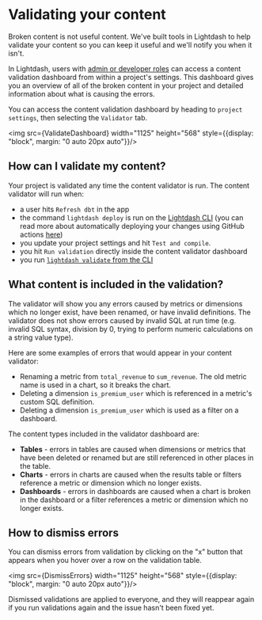 

# Validating your content

Broken content is not useful content. We've built tools in Lightdash to help validate your content so you can keep it useful and we'll notify you when it isn't.

In Lightdash, users with [admin or developer roles](../references/roles) can access a content validation dashboard from within a project's settings. This dashboard gives you an overview of all of the broken content in your project and detailed information about what is causing the errors.

You can access the content validation dashboard by heading to `project settings`, then selecting the `Validator` tab.

<img src={ValidateDashboard} width="1125" height="568" style={{display: "block", margin: "0 auto 20px auto"}}/>

## How can I validate my content?

Your project is validated any time the content validator is run. The content validator will run when:

  - a user hits `Refresh dbt` in the app
  - the command `lightdash deploy` is run on the [Lightdash CLI](/guides/cli/intro) (you can read more about automatically deploying your changes using GitHub actions [here](https://docs.lightdash.com/guides/cli/how-to-use-lightdash-deploy#automatically-deploy-your-changes-to-lightdash-using-a-github-action))
  - you update your project settings and hit `Test and compile`.
  - you hit `Run validation` directly inside the content validator dashboard
  - you run  [`lightdash validate` from the CLI](/guides/cli/how-to-use-lightdash-validate)

## What content is included in the validation? 

The validator will show you any errors caused by metrics or dimensions which no longer exist, have been renamed, or have invalid definitions. The validator does not show errors caused by invalid SQL at run time (e.g. invalid SQL syntax, division by 0, trying to perform numeric calculations on a string value type).

Here are some examples of errors that would appear in your content validator:

- Renaming a metric from `total_revenue` to `sum_revenue`. The old metric name is used in a chart, so it breaks the chart.
- Deleting a dimension `is_premium_user` which is referenced in a metric's custom SQL definition.
- Deleting a dimension `is_premium_user` which is used as a filter on a dashboard.

The content types included in the validator dashboard are:

- **Tables** - errors in tables are caused when dimensions or metrics that have been deleted or renamed but are still referenced in other places in the table.
- **Charts** - errors in charts are caused when the results table or filters reference a metric or dimension which no longer exists.
- **Dashboards** - errors in dashboards are caused when a chart is broken in the dashboard or a filter references a metric or dimension which no longer exists.

## How to dismiss errors 

You can dismiss errors from validation by clicking on the "x" button that appears when you hover over a row on the validation table. 

<img src={DismissErrors} width="1125" height="568" style={{display: "block", margin: "0 auto 20px auto"}}/>

Dismissed validations are applied to everyone, and they will reappear again if you run validations again and the issue hasn't been fixed yet. 